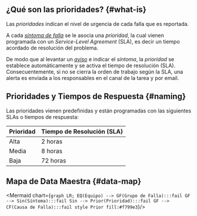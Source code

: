 
## ¿Qué son las prioridades? {#what-is}
Las _prioridades_ indican el nivel de urgencia de cada falla que es reportada. 

A cada [_síntoma de falla_](/docs/products/corrective_maintenance/master_data/failure_symptoms) se le asocia una _prioridad_, la cual vienen programada con un _Service-Level Agreement_ (SLA), es decir un tiempo acordado de resolución del problema.

De modo que al levantar un [_aviso_](/docs/products/corrective_maintenance/actions/create_notification) e indicar el _síntoma_, la _prioridad_ se establece automáticamente y se activa el tiempo de resolución (SLA). Consecuentemente, si no se cierra la orden de trabajo según la SLA, una alerta es enviada a los responsables en el canal de la tarea y por email.

## Prioridades y Tiempos de Respuesta {#naming}
Las prioridades vienen predefinidas y están programadas con las siguientes SLAs o tiempos de respuesta:

<div className="align-center">

Prioridad | Tiempo de Resolución (SLA)
--- | ---
Alta | 2 horas
Media | 8 horas
Baja | 72 horas

</div>

## Mapa de Data Maestra {#data-map}

<div className="text-center">

<Mermaid chart={`
    graph LR;
        EQ(Equipo) --> GF(Grupo de Falla):::fail
        GF --> Sin(Síntoma):::fail
        Sin --> Prior(Prioridad):::fail
        GF --> CF(Causa de Falla):::fail
        style Prior fill:#f799e3
`}/>

</div>